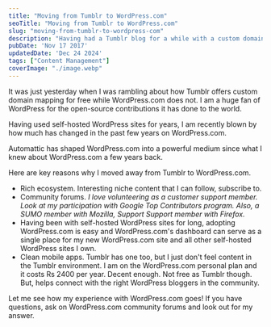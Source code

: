 ```yaml
---
title: "Moving from Tumblr to WordPress.com"
seoTitle: "Moving from Tumblr to WordPress.com"
slug: "moving-from-tumblr-to-wordpress-com"
description: "Having had a Tumblr blog for a while with a custom domain, I am moving to"
pubDate: 'Nov 17 2017'
updatedDate: 'Dec 24 2024'
tags: ["Content Management"]
coverImage: "./image.webp"
---
```





It was just yesterday when I was rambling about how Tumblr offers custom domain mapping for free while WordPress.com does not. I am a huge fan of WordPress for the open-source contributions it has done to the world.

Having used self-hosted WordPress sites for years, I am recently blown by how much has changed in the past few years on WordPress.com.

Automattic has shaped WordPress.com into a powerful medium since what I knew about WordPress.com a few years back.

Here are key reasons why I moved away from Tumblr to WordPress.com.
- Rich ecosystem. Interesting niche content that I can follow, subscribe to.
- Community forums. _I love volunteering as a customer support member. Look at my participation with Google Top Contributors program. Also, a SUMO member with Mozilla, Support Support member with Firefox._
- Having been with self-hosted WordPress sites for long, adopting WordPress.com is easy and WordPress.com's dashboard can serve as a single place for my new WordPress.com site and all other self-hosted WordPress sites I own.
- Clean mobile apps. Tumblr has one too, but I just don't feel content in the Tumblr environment.
I am on the WordPress.com personal plan and it costs Rs 2400 per year. Decent enough. Not free as Tumblr though. But, helps connect with the right WordPress bloggers in the community.

Let me see how my experience with WordPress.com goes! If you have questions, ask on WordPress.com community forums and look out for my answer.
